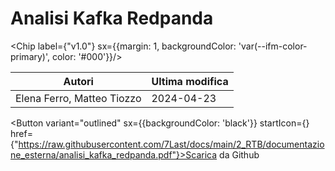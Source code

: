 

# Analisi Kafka Redpanda

<Chip label={"v1.0"} sx={{margin: 1, backgroundColor: 'var(--ifm-color-primary)', color: '#000'}}/>



|          Autori          |Ultima modifica|
|--------------------------|---------------|
|Elena Ferro, Matteo Tiozzo|   2024-04-23  |

<Button variant="outlined" sx={{backgroundColor: 'black'}} startIcon={<GithubIcon />} href={"https://raw.githubusercontent.com/7Last/docs/main/2_RTB/documentazione_esterna/analisi_kafka_redpanda.pdf"}>Scarica da Github</Button>